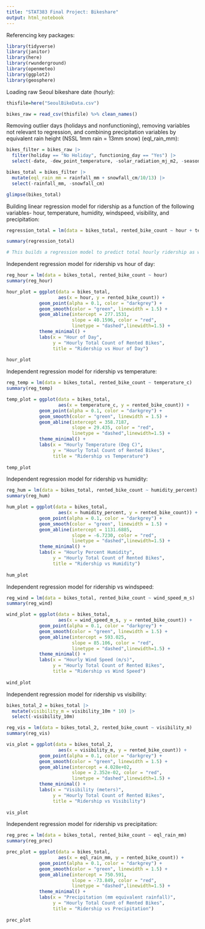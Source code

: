 ```yaml
---
title: "STAT383 Final Project: Bikeshare"
output: html_notebook
---
```


Referencing key packages:
```r

library(tidyverse)
library(janitor)
library(here)
library(rwunderground)
library(openmeteo)
library(ggplot2)
library(geosphere)

```

Loading raw Seoul bikeshare date (hourly):
```r

thisfile=here("SeoulBikeData.csv")

bikes_raw = read_csv(thisfile) %>% clean_names()

```

Removing outlier days (holidays and nonfunctioning), removing variables not relevant to regression, and combining precipitation variables by equivalent rain height (NSSL 1mm rain = 13mm snow) (eql_rain_mm):
```r

bikes_filter = bikes_raw |> 
  filter(holiday == "No Holiday", functioning_day == "Yes") |> 
  select(-date, -dew_point_temperature, -solar_radiation_mj_m2, -seasons, -holiday, -functioning_day)

bikes_total = bikes_filter |> 
  mutate(eql_rain_mm = rainfall_mm + snowfall_cm/10/13) |> 
  select(-rainfall_mm, -snowfall_cm)

glimpse(bikes_total)

```

Building linear regression model for ridership as a function of the following variables- hour, temperature, humidity, windspeed, visibility, and precipitation:
```r

regression_total = lm(data = bikes_total, rented_bike_count ~ hour + temperature_c + humidity_percent + wind_speed_m_s + visibility_10m + eql_rain_mm)

summary(regression_total) 

# This builds a regression model to predict total hourly ridership as with all variables as inputs, as opposed to drawing intependent trends for each variable.

```

Independent regression model for ridership vs hour of day:
```r

reg_hour = lm(data = bikes_total, rented_bike_count ~ hour)
summary(reg_hour) 

hour_plot = ggplot(data = bikes_total,
                   aes(x = hour, y = rented_bike_count)) +
            geom_point(alpha = 0.1, color = "darkgrey") +
            geom_smooth(color = "green", linewidth = 1.5) +
            geom_abline(intercept = 277.1531,
                        slope = 40.1596, color = "red",
                        linetype = "dashed",linewidth=1.5) +
            theme_minimal() +
            labs(x = "Hour of Day",
                 y = "Hourly Total Count of Rented Bikes",
                 title = "Ridership vs Hour of Day")
                   
hour_plot

```

Independent regression model for ridership vs temperature:
```r

reg_temp = lm(data = bikes_total, rented_bike_count ~ temperature_c)
summary(reg_temp) 

temp_plot = ggplot(data = bikes_total,
                   aes(x = temperature_c, y = rented_bike_count)) +
            geom_point(alpha = 0.1, color = "darkgrey") +
            geom_smooth(color = "green", linewidth = 1.5) +
            geom_abline(intercept = 358.7187,
                        slope = 29.435, color = "red",
                        linetype = "dashed",linewidth=1.5) +
            theme_minimal() +
            labs(x = "Hourly Temperature (Deg C)",
                 y = "Hourly Total Count of Rented Bikes",
                 title = "Ridership vs Temperature")
                   
temp_plot

```

Independent regression model for ridership vs humidity:
```r

reg_hum = lm(data = bikes_total, rented_bike_count ~ humidity_percent)
summary(reg_hum) 

hum_plot = ggplot(data = bikes_total,
                   aes(x = humidity_percent, y = rented_bike_count)) +
            geom_point(alpha = 0.1, color = "darkgrey") +
            geom_smooth(color = "green", linewidth = 1.5) +
            geom_abline(intercept = 1131.6885,
                        slope = -6.7230, color = "red",
                        linetype = "dashed",linewidth=1.5) +
            theme_minimal() +
            labs(x = "Hourly Percent Humidity",
                 y = "Hourly Total Count of Rented Bikes",
                 title = "Ridership vs Humidity")
                   
hum_plot

```

Independent regression model for ridership vs windspeed:
```r

reg_wind = lm(data = bikes_total, rented_bike_count ~ wind_speed_m_s)
summary(reg_wind) 

wind_plot = ggplot(data = bikes_total,
                   aes(x = wind_speed_m_s, y = rented_bike_count)) +
            geom_point(alpha = 0.1, color = "darkgrey") +
            geom_smooth(color = "green", linewidth = 1.5) +
            geom_abline(intercept = 593.025,
                        slope = 85.106, color = "red",
                        linetype = "dashed",linewidth=1.5) +
            theme_minimal() +
            labs(x = "Hourly Wind Speed (m/s)",
                 y = "Hourly Total Count of Rented Bikes",
                 title = "Ridership vs Wind Speed")
                   
wind_plot

```

Independent regression model for ridership vs visibility:
```r
bikes_total_2 = bikes_total |> 
  mutate(visibility_m = visibility_10m * 10) |> 
  select(-visibility_10m)

reg_vis = lm(data = bikes_total_2, rented_bike_count ~ visibility_m)
summary(reg_vis) 

vis_plot = ggplot(data = bikes_total_2,
                   aes(x = visibility_m, y = rented_bike_count)) +
            geom_point(alpha = 0.1, color = "darkgrey") +
            geom_smooth(color = "green", linewidth = 1.5) +
            geom_abline(intercept = 4.028e+02,
                        slope = 2.352e-02, color = "red",
                        linetype = "dashed",linewidth=1.5) +
            theme_minimal() +
            labs(x = "Visibility (meters)",
                 y = "Hourly Total Count of Rented Bikes",
                 title = "Ridership vs Visibility")
                   
vis_plot

```

Independent regression model for ridership vs precipitation:
```r

reg_prec = lm(data = bikes_total, rented_bike_count ~ eql_rain_mm)
summary(reg_prec) 

prec_plot = ggplot(data = bikes_total,
                   aes(x = eql_rain_mm, y = rented_bike_count)) +
            geom_point(alpha = 0.1, color = "darkgrey") +
            geom_smooth(color = "green", linewidth = 1.5) +
            geom_abline(intercept = 750.591,
                        slope = -73.849, color = "red",
                        linetype = "dashed",linewidth=1.5) +
            theme_minimal() +
            labs(x = "Precipitation (mm equivalent rainfall)",
                 y = "Hourly Total Count of Rented Bikes",
                 title = "Ridership vs Precipitation")
                   
prec_plot

```



